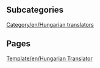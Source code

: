 
== Subcategories ==
[[Category/en/Hungarian translators]]

== Pages ==
[[Template/en/Hungarian Translator]]
